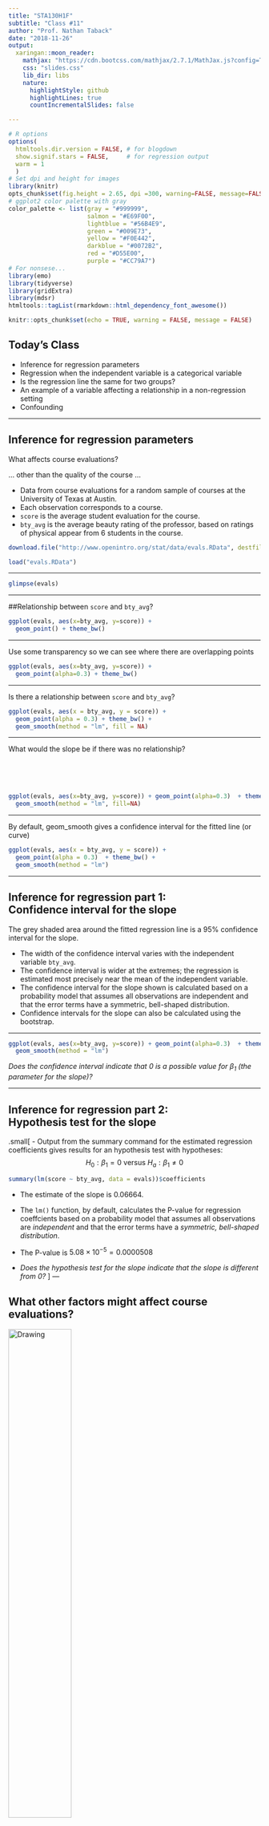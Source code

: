 ```yaml
---
title: "STA130H1F"
subtitle: "Class #11"
author: "Prof. Nathan Taback"
date: "2018-11-26"
output:
  xaringan::moon_reader:
    mathjax: "https://cdn.bootcss.com/mathjax/2.7.1/MathJax.js?config=TeX-MML-AM_HTMLorMML"
    css: "slides.css"
    lib_dir: libs
    nature:
      highlightStyle: github
      highlightLines: true
      countIncrementalSlides: false

---
```


```r
# R options
options(
  htmltools.dir.version = FALSE, # for blogdown
  show.signif.stars = FALSE,     # for regression output
  warm = 1
  )
# Set dpi and height for images
library(knitr)
opts_chunk$set(fig.height = 2.65, dpi =300, warning=FALSE, message=FALSE) 
# ggplot2 color palette with gray
color_palette <- list(gray = "#999999", 
                      salmon = "#E69F00", 
                      lightblue = "#56B4E9", 
                      green = "#009E73", 
                      yellow = "#F0E442", 
                      darkblue = "#0072B2", 
                      red = "#D55E00", 
                      purple = "#CC79A7")
# For nonsese...
library(emo)
library(tidyverse)
library(gridExtra)
library(mdsr)
htmltools::tagList(rmarkdown::html_dependency_font_awesome())

knitr::opts_chunk$set(echo = TRUE, warning = FALSE, message = FALSE)
```


## Today's Class

- Inference for regression parameters
- Regression when the independent variable is a categorical variable
- Is the regression line the same for two groups?
- An example of a variable affecting a relationship in a non-regression setting
-  Confounding


---

## Inference for regression parameters

What affects course evaluations?

... other than the quality of the course ...

* Data from course evaluations for a random sample of courses at the University of Texas at Austin.
* Each observation corresponds to a course.
* `score` is the average student evaluation for the course. 
* `bty_avg` is the average beauty rating of the professor, based on ratings of physical appear from 6 students in the course.

```r
download.file("http://www.openintro.org/stat/data/evals.RData", destfile = "evals.RData")
```


```r
load("evals.RData")
```

---

```r
glimpse(evals)
```

---

##Relationship between `score` and `bty_avg`?


```r
ggplot(evals, aes(x=bty_avg, y=score)) + 
  geom_point() + theme_bw()
```

---

Use some transparency so we can see where there are overlapping points

```r
ggplot(evals, aes(x=bty_avg, y=score)) + 
  geom_point(alpha=0.3) + theme_bw()
```

---

Is there a relationship between `score` and `bty_avg`?  

```r
ggplot(evals, aes(x = bty_avg, y = score)) + 
  geom_point(alpha = 0.3) + theme_bw() + 
  geom_smooth(method = "lm", fill = NA)
```

---

What would the slope be if there was no relationship?

<br>
<br>
<br>

```r
ggplot(evals, aes(x=bty_avg, y=score)) + geom_point(alpha=0.3)  + theme_bw() + 
  geom_smooth(method = "lm", fill=NA)
```

---

By default, geom_smooth gives a confidence interval for the fitted line (or curve)

```r
ggplot(evals, aes(x = bty_avg, y = score)) + 
  geom_point(alpha = 0.3)  + theme_bw() + 
  geom_smooth(method = "lm")
```

---

## Inference for regression part 1: <br>Confidence interval for the slope

The grey shaded area around the fitted regression line is a 95% confidence interval for the slope. 

- The width of the confidence interval varies with the independent variable `bty_avg`.
- The confidence interval is wider at the extremes; the regression is estimated most precisely near the mean of the independent variable.
- The confidence interval for the slope shown is calculated based on a probability model that assumes all observations are independent and that the error terms have a symmetric, bell-shaped distribution.
- Confidence intervals for the slope can also be calculated using the bootstrap.

---

```r
ggplot(evals, aes(x=bty_avg, y=score)) + geom_point(alpha=0.3)  + theme_bw() + 
  geom_smooth(method = "lm")
```

*Does the confidence interval indicate that 0 is a possible value for $\beta_1$ (the parameter for the slope)?*

---

## Inference for regression part 2: <br>Hypothesis test for the slope
.small[
- Output from the summary command for the estimated regression coefficients gives results for an hypothesis test with hypotheses:  
$$H_0: \beta_1 = 0 \mbox{ versus } H_a: \beta_1 \ne 0$$


```r
summary(lm(score ~ bty_avg, data = evals))$coefficients
```


- The estimate of the slope is 0.06664.

- The `lm()` function, by default, calculates the P-value for regression coeffcients based on a probability model that assumes all observations are *independent* and that the error terms have a *symmetric, bell-shaped distribution*.

- The P-value is $5.08 \times 10^{-5}  = 0.0000508$

- *Does the hypothesis test for the slope indicate that the slope is different from 0?*
]
---

## What other factors might affect course evaluations?

<img src="highered_genderbias.png" alt="Drawing" style="float: center; width: 50%;"/>


---

# Regression when the independent variable is a categorical variable

---

## Relationship between `score` and `gender`?

```r
ggplot(evals, aes(x = gender, y = score)) + 
  geom_point(alpha = 0.3) + theme_bw() 
```

---
 
## Regression with `gender` as the independent variable

```r
lm(score ~ gender, data=evals)$coefficients
```

$$ \widehat{score} = 4.09 + 0.14 \, male $$

Interpretation: On average, course evaluation scores for male professors are $0.14$ higher than for female professors.


---
## Regression with `gender` as the independent variable

$$ \widehat{score} = 4.09 + 0.14 \, male $$

- In regression, `R` encodes categorical independent variables as **indicator variables** (also called **dummy variables**).
- `R` picks a baseline value of the categorical variable.  Here the baseline level is `female`.
- The indicator variable `male` is 1 for observations for which `gender` is male and 0 otherwise.
- For females, $$\widehat{score} = 4.09$$
- For males, $$\widehat{score} = 4.09 + 0.14 = 4.23$$

---

*Could the difference between the mean score for males and females just be due to chance?*

The regression model is
$$score_i = \beta_0 + \beta_1 \, male_i + \epsilon_i, i = 1, \ldots, 463$$
where,

$$male_i = 
\begin{cases} 1 & \mbox{if } i^{th} gender\mbox{ is }  male\\ 
              0 & \mbox{if } i^{th} gender\mbox{ is } female. 
\end{cases}$$

 
We can answer the question with an hypothesis test with hypotheses
$$H_0: \beta_1 = 0 \mbox{ versus } H_a: \beta_1 \ne 0$$

---

```r
summary(lm(score ~ gender, data=evals))$coefficients
```

What conclusion do we make?
---

# Is the regression line the same for two groups?

---

##Is the relationship between `score` and `bty_avg` the same for male and female professors?

```r
ggplot(evals, aes(x = bty_avg, y = score, colour = gender)) + 
  geom_point(alpha = 0.5) + theme_bw()
```

---

**Model 1:**
$$score_i = \beta_0 + \beta_1 \, male_i + \beta_2 \, bty\_avg_i + \epsilon_i, i=1,\ldots, 463$$

Model 1 for male professors:
$$score_i = \beta_0 + \beta_1  + \beta_2 \, bty\_avg_i + \epsilon_i, i=1,\ldots, 463$$

Model 1 for female professors:
$$score_i = \beta_0  + \beta_2 \, bty\_avg_i + \epsilon_i, , i=1,\ldots, 463$$

*How would you describe these two lines?*

---

##Fitted parallel lines

```r
parallel_lines <- lm(score ~ gender + bty_avg, data=evals)
parallel_lines$coefficients
```

---

##Plotting the parallel lines

The `augment` function (in the library `broom`) creates a data frame with predicted values (`.fitted`), residuals, etc. for linear model output.

```r
library(broom)
augment(parallel_lines)
```

---

Join up the fitted values to plot the parallel lines model

```r
ggplot(evals, aes(x = bty_avg, y = score, colour = gender)) + 
  geom_point(alpha = 0.5) + theme_bw() +
  geom_line(data = augment(parallel_lines), 
            aes(y = .fitted, colour = gender))
```

---

##Lines for each gender that aren't parallel

.midi[
Add an independent variable to the model that is the product of `male` and `bty_avg`.  This is called an **interaction term**.

**Model 2:**
$$score_i = \beta_0 + \beta_1 \, male + \beta_2 \, bty\_avg_i + \beta_3 \, (male \times bty\_avg)_i + \epsilon_i$$

Model 2 for male professors:
$$score_i  =  \beta_0 + \beta_1 + \beta_2 \, bty\_avg_i + \beta_3 \,  bty\_avg_i + \epsilon_i$$
$$score_i  =  (\beta_0 + \beta_1) + (\beta_2 + \beta_3) \, bty\_avg_i + \epsilon_i$$

Model 2 for female professors:
$$score_i  =  \beta_0  + \beta_2 \, bty\_avg_i  + \epsilon_i$$
]

---

##Plot of non-parallel lines

```r
ggplot(evals, aes(x = bty_avg, y = score, colour = gender)) + 
  geom_point(alpha = 0.5) +  theme_bw() +
  geom_smooth(method = lm, fill = NA)
```

---

##Fitted lines for male and female professors

Including the term `bty_avg*gender` on the right-side of the model specification in `lm` includes the interaction term plus both of the variables in the model.

```r
summary(lm(score ~ bty_avg*gender, data=evals))$coefficients
```

*What are the fitted lines for male and for female professors?*

---

##Could the difference in the slopes for male and female professors just be due to chance?

Model:
$$score =  \beta_0 + \beta_1 \, male + \beta_2 \, bty\_avg + \beta_3 \, (male \times bty\_avg) + \epsilon$$

*What would be appropriate hypotheses to test?*

<br>
<br>
<br>

*What do you conclude?*

---

## Example: eBay auctions of *Mario Kart*

* Items can be sold on [ebay.com](http://www.ebay.com/) through an auction.
* The person who bids the highest price before the auction ends purchases the item.
* The `marioKart` dataset in the `openintro` package includes eBay sales of the game *Mario Kart* for Nintendo Wii in October 2009.
* Do longer auctions (`duration`, in days) result in higher prices (`totalPr`)?

---

```r
library(openintro)
glimpse(marioKart)
```

---

```r
ggplot(marioKart, aes(x=duration, y=totalPr)) + geom_point() + theme_bw()
```

---

## What should we do with the two outlying values of `totalPr`?

* Remove outliers only if there is a good reason.
* In these two auctions, and only these two auctions, the game was sold with other items.

```r
# create a data set without the outliers
marioKart2 <- marioKart %>% filter(totalPr < 100)
```

---

```r
ggplot(marioKart2, aes(x=duration, y=totalPr)) + 
  geom_point() + theme_bw()
```

---

```r
ggplot(marioKart2, aes(x = duration, y = totalPr)) + 
  geom_point() + theme_bw() + geom_smooth(method = "lm") 
```

There appears to be a negative relationship between `totalPr` and `duration`.  
That is, the longer an item is on auction, the lower the price. 

*Does this make sense?*  

---

Maybe there actually isn't a relationship.

We can investigate if the data are consistent with a slope of 0.

```r
summary(lm(totalPr ~ duration, data=marioKart2))$coefficients
```

We have strong evidence that the slope is not 0.  

There must be something else affecting the relationship ...


---

Consider the role of `cond`.  
`cond` is a categorical variable for the game's condition, either `new` or `used`.

```r
ggplot(marioKart2, aes(x=duration, y=totalPr, color=cond)) + 
  geom_point() + theme_bw()
```

New games, which are more desirable, were mostly sold in one-day auctions.

---

```r
ggplot(marioKart2, aes(x=duration, y=totalPr, color=cond)) + 
  geom_point() + geom_smooth(method="lm", fill=NA) + theme_bw()
```

- Considering `cond` changes the nature of the relationship between `totalPr` and `duration`.  
- This is an example of **Simpson's Paradox** in which the nature of a relationship that we see in all observations changes when we look at sub-groups.

---

## The fitted lines

.midi[
```r
summary(lm(totalPr ~ duration*cond, data=marioKart2))$coefficients
```
]
---

# An example of a variable affecting a relationship between two variables in a non-regression setting: <br> Data in two-way tables

---

## A Classic Example: Treatment for kidney stones

Source of data: *British Medical Journal (Clinical Research Edition)* March 29, 1986

```r
kidney_stones <- data_frame(size=c(rep("small",357), rep("large",343)), treatment=c(rep("A",87), rep("B",270), rep("A",263), rep("B",80)),
                            outcome=c(rep("success",81), rep("failure",6), rep("success", 234), rep("failure", 36),
                                      rep("success",192), rep("failure",71), rep("success", 55), rep("failure", 25)))
```

- Observations are patients being treated for kidney stones.  
- `treatment` is one of 2 treatments (`A` or `B`)
- `outcome` is `success` or `failure` of the treatment


```r
kidney_stones %>% count(treatment, outcome)
```

*What would make it easier to decide which treatment is better?*

---

## Describing Two-Way Tables

 
.small[
- The (2x2) *contingency table* below shows counts of patients being treated for kidney stones.  

```r
tab <- table(kidney_stones$outcome, 
             kidney_stones$treatment, deparse.level = 2)
addmargins(tab)
```

- Proportion of observations in each cell of contingency table.
```r
prop.table(tab)
```

- **Joint, marginal, and conditional distributions**.
```r
addmargins(prop.table(tab))
```
]

---

## Some vocabulary

*Recall:* The distribution of a variable is the pattern of values in the data for that variable, showing the frequency or relative frequency (proportions) of the occurrence of the values relative to each other.

We can also look at the **joint distribution** of two variables.  If both variables are categorical, we can see their joint distribution in a **contingency table** showing the counts of observations in each way the data can be cross-classifed.

A **marginal distribution** is the distribution of only one of the variables in a contingency table.

A **conditional distribution** is the distribution of a variable within a fixed value of a second variable.


What percentage of successes were Treatment A?

<br>
<br>

What percentage of Treatment A surgeries resulted in a success?

---

## Some notation:

$P(E_1)$ is the probability of an event $E_1$  

$P(E_1 \, | \, E_2)$ is the probability of $E_1$ **given** that event $E_2$ has occurred.  It is a **conditional probability**.  

Example: 

- What is the probability it will rain tomorrow?
- What is the probability it will rain tomorrow given that it is raining today?

---
The table below shows the joint distribution of `outcome` and `treatment`.

```r
addmargins(prop.table(tab))
```


$$P(\mbox{success}) = 0.80285714$$
$$P(\mbox{success} \, | \, \mbox{treatment A}) = 0.39/0.50 = 0.78$$
$$P(\mbox{success} \, | \, \mbox{treatment B}) = 0.41285714/0.5 = 0.8257143$$

---

Does there appear to be a relationship between success and treatment?

*Yes!  Success is more likely with treatment B.*
---

## Independence

$E_1$ and $E_2$ are **independent** if $P(E_1 \, | \, E_2) = P(E_1)$.

That is, the conditional distribution of one variable is the same for all values of the other variable.

It appears that success and treatment are not independent.

---

## Some additional information

- A is an invasive open surgery treatment 
- B is a new less invasive treatment
- Doctors get to choose the treatment, depending on the patient
- What might influence how a doctor chooses a treatment for their patient?

---

## Kidney stones come in various sizes

```r
kidney_stones %>% 
  count(size, treatment, outcome) %>%
  group_by(size, treatment) %>%
  mutate(per_success = n / sum(n)) #%>%
  #filter(outcome=="success")
```

---

.small[
Column percentages (conditional distribution of success given treatment):

```r
prop.table(table(kidney_stones$outcome, kidney_stones$treatment), margin = 2)

large <- kidney_stones %>% filter(size == "large")
prop.table(table(large$outcome, large$treatment),margin = 2)

small <- kidney_stones %>% filter(size == "small")
prop.table(table( small$outcome, small$treatment), margin = 2)
```
]


*Which treatment is better?*

---

This example is another case of **Simpson's paradox**.  

### Moral of the story:

Be careful drawing conclusions from data!  
It's important to understand how the data were collected and what other factors might have an affect.

---

Visualizing the kidney stone data: treatment and outcome

```r
ggplot(kidney_stones, aes(x=treatment, fill=outcome)) + 
  geom_bar(position = "fill") + labs(y="Proportion") + theme_bw()
```

---

Visualizing the kidney stone data: treatment and outcome by size

```r
ggplot(kidney_stones, aes(x=treatment, fill=outcome)) + 
  geom_bar(position = "fill") + labs(y = "Proportion") + 
  facet_grid(. ~ size) + theme_bw()
```

---

# Confounding
---

## What is a **confounding variable**?

* When examining the relationship between two variables in observational studies, it is important to consider the possible effects of other variables.
* A third variable is a **confounding variable** if it affects the nature of the relationship between two other variables, so that it is impossible to know if one variable causes another, or if the observed relationship is due to the third variable.
* The possible presence of confounding variables means we must be cautious when interpreting relationships.

---

Examples of situations that may have confounding variables:

* A 2012 [study](http://www.pnas.org/content/early/2012/08/22/1206820109) showed that heavy use of marijuana in adolescence can negatively affect IQ.  
*Is it possible that there are other variables, such as socioeconomic status, that is associated with both marijuana use and IQ?*
* Another 2012 [study](http://www.nejm.org/doi/full/10.1056/NEJMoa1112010) showed that coffee drinking was inversely related to mortality.  
*Should we all drink more coffee so we will live longer?  Or is it possible that healthy people, who will live longer because they are healthy, are also more likely to drink coffee than unhealthy people?* 
* Many nutrition studies.  
*Are people who are likely to stick to a diet different than those who won't in important ways?*

---

## How can confounding be avoided?

* Data can be collected through *experiments* or *observational studies*.
* In **observational studies**, data are collected without intervention.  The data are measurements of existing characteristics of the individuals being measured.
* In **experiments**, an investigator imposes an intervention on the individuals being studied, randomly assigning some individuals to one treatment and randomly assigning other individuals to another treatment (sometimes this other treatment is a *control*).
    * Randomized experiments are often used when we want to be able to say a treatment **causes** a change in a measurement.  
    * Other than the difference in treatment received, any differences between the individuals in the treatment and control groups are just due to random chance in their group assignment.  
    
---
## How can confounding be avoided?

* In a randomized experiment, if there is a difference in our measurement of interest, we *may* be able to conclude it was caused by the treatment, and not due to some other systematic difference that can confound our interpretation of the effect of the treatment.
* Example experiment from Week 5 lecture:  
Students were randomly assigned to be sleep-deprived or to have unrestricted sleep and how they learned a visual discrimination task was compared between these two groups.
* It's not always practical or ethical to carry out an experiment.  For example, it would be considered unethical to randomly assign people to smoke marijuana.

**Great care must be taken to deal with potential confounders in observational studies.**

